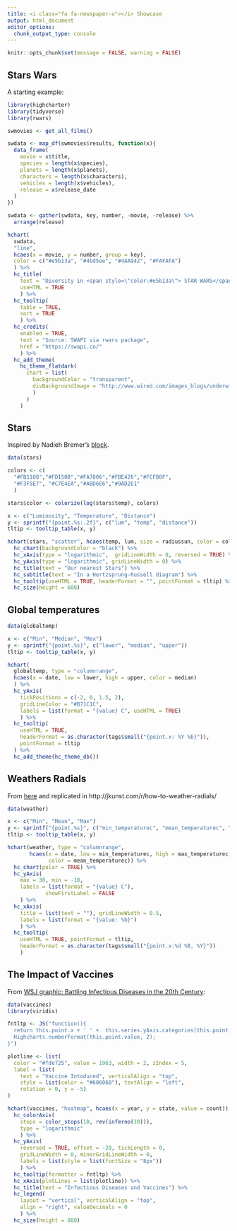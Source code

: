```yaml
---
title: <i class="fa fa-newspaper-o"></i> Showcase
output: html_document
editor_options: 
  chunk_output_type: console
---
```


```r
knitr::opts_chunk$set(message = FALSE, warning = FALSE)
```

## Stars Wars

A starting example:

```r
library(highcharter)
library(tidyverse)
library(rwars)

swmovies <- get_all_films()

swdata <- map_df(swmovies$results, function(x){
  data_frame(
    movie = x$title,
    species = length(x$species),
    planets = length(x$planets),
    characters = length(x$characters),
    vehicles = length(x$vehicles),
    release = x$release_date
  )
}) 

swdata <- gather(swdata, key, number, -movie, -release) %>% 
  arrange(release)

hchart(
  swdata,
  "line",
  hcaes(x = movie, y = number, group = key),
  color = c("#e5b13a", "#4bd5ee", "#4AA942", "#FAFAFA")
  ) %>%
  hc_title(
    text = "Diversity in <span style=\"color:#e5b13a\"> STAR WARS</span> movies",
    useHTML = TRUE
    ) %>%
  hc_tooltip(
    table = TRUE,
    sort = TRUE
    ) %>%
  hc_credits(
    enabled = TRUE,
    text = "Source: SWAPI via rwars package",
    href = "https://swapi.co/"
    ) %>%
  hc_add_theme(
    hc_theme_flatdark(
      chart = list(
        backgroundColor = "transparent",
        divBackgroundImage = "http://www.wired.com/images_blogs/underwire/2013/02/xwing-bg.gif"
        )
      )
    )
```


## Stars

Inspired by Nadieh Bremer's [block](http://bl.ocks.org/nbremer/eb0d1fd4118b731d069e2ff98dfadc47).

```r
data(stars)

colors <- c(
  "#FB1108","#FD150B","#FA7806","#FBE426","#FCFB8F",
  "#F3F5E7", "#C7E4EA","#ABD6E6","#9AD2E1"
  )

stars$color <- colorize(log(stars$temp), colors)

x <- c("Luminosity", "Temperature", "Distance")
y <- sprintf("{point.%s:.2f}", c("lum", "temp", "distance"))
tltip <- tooltip_table(x, y)

hchart(stars, "scatter", hcaes(temp, lum, size = radiussun, color = color)) %>% 
  hc_chart(backgroundColor = "black") %>% 
  hc_xAxis(type = "logarithmic",  gridLineWidth = 0, reversed = TRUE) %>% 
  hc_yAxis(type = "logarithmic", gridLineWidth = 0) %>% 
  hc_title(text = "Our nearest Stars") %>% 
  hc_subtitle(text = "In a Hertzsprung-Russell diagram") %>% 
  hc_tooltip(useHTML = TRUE, headerFormat = "", pointFormat = tltip) %>% 
  hc_size(height = 600)
```

## Global temperatures

```r
data(globaltemp)

x <- c("Min", "Median", "Max")
y <- sprintf("{point.%s}", c("lower", "median", "upper"))
tltip <- tooltip_table(x, y)

hchart(
  globaltemp, type = "columnrange",
  hcaes(x = date, low = lower, high = upper, color = median)
  ) %>% 
  hc_yAxis(
    tickPositions = c(-2, 0, 1.5, 2),
    gridLineColor = "#B71C1C",
    labels = list(format = "{value} C", useHTML = TRUE)
    ) %>% 
  hc_tooltip(
    useHTML = TRUE,
    headerFormat = as.character(tags$small("{point.x: %Y %b}")),
    pointFormat = tltip
  ) %>% 
  hc_add_theme(hc_theme_db())
```


## Weathers Radials

From [here](http://bl.ocks.org/bricedev/458a01917183d98dff3c) and 
replicated in http://jkunst.com/r/how-to-weather-radials/

```r
data(weather)

x <- c("Min", "Mean", "Max")
y <- sprintf("{point.%s}", c("min_temperaturec", "mean_temperaturec", "max_temperaturec"))
tltip <- tooltip_table(x, y)

hchart(weather, type = "columnrange",
       hcaes(x = date, low = min_temperaturec, high = max_temperaturec,
             color = mean_temperaturec)) %>% 
  hc_chart(polar = TRUE) %>%
  hc_yAxis(
    max = 30, min = -10,
    labels = list(format = "{value} C"),
            showFirstLabel = FALSE
    ) %>% 
  hc_xAxis(
    title = list(text = ""), gridLineWidth = 0.5,
    labels = list(format = "{value: %b}")
    ) %>% 
  hc_tooltip(
    useHTML = TRUE, pointFormat = tltip,
    headerFormat = as.character(tags$small("{point.x:%d %B, %Y}"))
    )
```

## The Impact of Vaccines

From [WSJ graphic: Battling Infectious Diseases in the 20th Century](http://graphics.wsj.com/infectious-diseases-and-vaccines/): 

```r
data(vaccines)
library(viridis)

fntltp <- JS("function(){
  return this.point.x + ' ' +  this.series.yAxis.categories[this.point.y] + ':<br>' +
  Highcharts.numberFormat(this.point.value, 2);
}")

plotline <- list(
  color = "#fde725", value = 1963, width = 2, zIndex = 5,
  label = list(
    text = "Vaccine Intoduced", verticalAlign = "top",
    style = list(color = "#606060"), textAlign = "left",
    rotation = 0, y = -5)
)

hchart(vaccines, "heatmap", hcaes(x = year, y = state, value = count)) %>% 
  hc_colorAxis(
    stops = color_stops(10, rev(inferno(10))),
    type = "logarithmic"
    ) %>% 
  hc_yAxis(
    reversed = TRUE, offset = -20, tickLength = 0,
    gridLineWidth = 0, minorGridLineWidth = 0,
    labels = list(style = list(fontSize = "8px"))
    ) %>% 
  hc_tooltip(formatter = fntltp) %>% 
  hc_xAxis(plotLines = list(plotline)) %>%
  hc_title(text = "Infectious Diseases and Vaccines") %>% 
  hc_legend(
    layout = "vertical", verticalAlign = "top",
    align = "right", valueDecimals = 0
    ) %>% 
  hc_size(height = 800)
```
